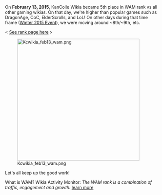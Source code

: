 On '''February 13, 2015''', KanColle Wikia became 5th place in WAM rank vs all other gaming wikias. On that day, we're higher than popular games such as DragonAge, CoC, ElderScrolls, and LoL! On other days during that time frame ([[Winter 2015 Event]]), we were moving around ~8th/~9th, etc.

< [http://www.wikia.com/WAM?verticalId=2&date=1423785600 See rank page here] >

[[File:Kcwikia_feb13_wam.png|400px]]


Let's all keep up the good work!

What is WAM? Wikia Activity Monitor: ''The WAM rank is a combination of traffic, engagement and growth.'' [http://www.wikia.com/WAM/FAQ learn more] <ac_metadata title="[WAM Rank] KanColle Wikia peak rank at 5th place" related_topics="General Discussion"> </ac_metadata>